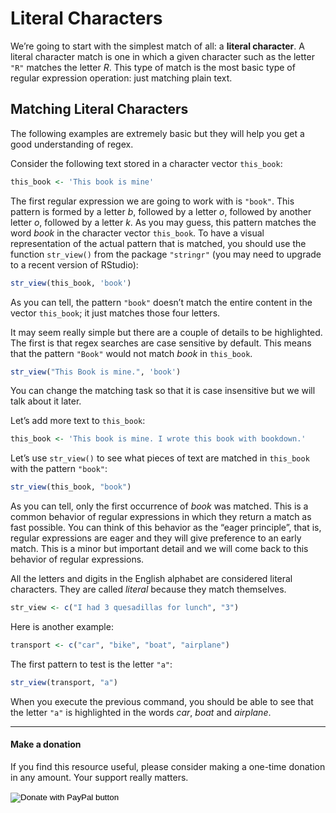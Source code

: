 # Literal Characters {#literal}

We're going to start with the simplest match of all: a __literal character__.
A literal character match is one in which a given character such as the letter
`"R"` matches the letter _R_. This type of match is the most basic 
type of regular expression operation: just matching plain text.


## Matching Literal Characters

The following examples are extremely basic but they will help you get a 
good understanding of regex.

Consider the following text stored in a character vector `this_book`:

```r
this_book <- 'This book is mine'
```

The first regular expression we are going to work with is `"book"`. 
This pattern is formed by a letter _b_, followed by a letter _o_, followed by 
another letter _o_, followed by a letter _k_. As you may guess, this pattern 
matches the word _book_ in the character vector `this_book`. 
To have a visual representation of the actual pattern that is matched, you
should use the function `str_view()` from the package `"stringr"` 
(you may need to upgrade to a recent version of RStudio):

```r
str_view(this_book, 'book')
```

As you can tell, the pattern `"book"` doesn't match the entire content in
the vector `this_book`; it just matches those four letters.

It may seem really simple but there are a couple of details to be highlighted.
The first is that regex searches are case sensitive by default. This means 
that the pattern `"Book"` would not match _book_ in ``this_book``.

```r
str_view("This Book is mine.", 'book')
```

You can change the matching task so that it is case insensitive but we will
talk about it later.

Let's add more text to `this_book`:

```r
this_book <- 'This book is mine. I wrote this book with bookdown.'
```

Let's use `str_view()` to see what pieces of text are matched in `this_book` 
with the pattern `"book"`:

```r
str_view(this_book, "book")
```

As you can tell, only the first occurrence of _book_ was matched. This is
a common behavior of regular expressions in which they return a match as fast
possible. You can think of this behavior as the "eager principle", that is,
regular expressions are eager and they will give preference to an early match.
This is a minor but important detail and we will come back to this behavior of 
regular expressions.

All the letters and digits in the English alphabet are considered literal 
characters. They are called _literal_ because they match themselves.

```r
str_view <- c("I had 3 quesadillas for lunch", "3")
```

Here is another example:

```r
transport <- c("car", "bike", "boat", "airplane")
```

The first pattern to test is the letter `"a"`:

```r
str_view(transport, "a")
```

When you execute the previous command, you should be able to see that the 
letter `"a"` is highlighted in the words _car_, _boat_ and _airplane_.


-----

#### Make a donation {-}

If you find this resource useful, please consider making a one-time donation in any amount. Your support really matters.

<form action="https://www.paypal.com/cgi-bin/webscr" method="post" target="_top">
<input type="hidden" name="cmd" value="_donations" />
<input type="hidden" name="business" value="ZF6U7K5MW25W2" />
<input type="hidden" name="currency_code" value="USD" />
<input type="image" src="https://www.paypalobjects.com/en_US/i/btn/btn_donateCC_LG.gif" border="0" name="submit" title="PayPal - The safer, easier way to pay online!" alt="Donate with PayPal button" />
<img alt="" border="0" src="https://www.paypal.com/en_US/i/scr/pixel.gif" width="1" height="1" />
</form>

